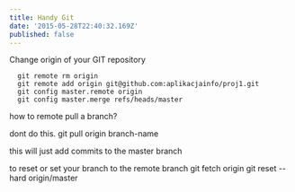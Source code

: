 ```yaml
---
title: Handy Git
date: '2015-05-28T22:40:32.169Z'
published: false
---
```


Change origin of your GIT repository

```git
  git remote rm origin
  git remote add origin git@github.com:aplikacjainfo/proj1.git
  git config master.remote origin
  git config master.merge refs/heads/master
```

how to remote pull a branch?

dont do this.
git pull origin branch-name

this will just add commits to the master branch

to reset or set your branch to the remote branch
git fetch origin
git reset --hard origin/master
